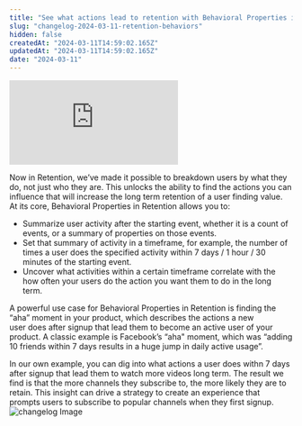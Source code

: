 ```yaml
---
title: "See what actions lead to retention with Behavioral Properties in Retention"
slug: "changelog-2024-03-11-retention-behaviors"
hidden: false
createdAt: "2024-03-11T14:59:02.165Z"
updatedAt: "2024-03-11T14:59:02.165Z"
date: "2024-03-11"
---
```

<div style={{position: 'relative', paddingBottom: '64.90384615384616%', height: 0}}>
    <iframe src="https://www.loom.com/embed/dd4042654e6f46039d011a680fe93948"
        frameBorder="0"
        webkitallowfullscreen="true" mozallowfullscreen="true" allowFullScreen
        style={{position: 'absolute', 'top': 0, 'left': 0, 'width': '100%', 'height': '100%'}}>
    </iframe>
</div>

Now in Retention, we’ve made it possible to breakdown users by what they do, not just who they are. This unlocks the ability to find the actions you can influence that will increase the long term retention of a user finding value.
At its core, Behavioral Properties in Retention allows you to:
- Summarize user activity after the starting event, whether it is a count of events, or a summary of properties on those events.
- Set that summary of activity in a timeframe, for example, the number of times a user does the specified activity within 7 days / 1 hour / 30 minutes of the starting event.
- Uncover what activities within a certain timeframe correlate with the how often your users do the action you want them to do in the long term.

A powerful use case for Behavioral Properties in Retention is finding the “aha” moment in your product, which describes the actions a new user does after signup that lead them to become an active user of your product.
A classic example is Facebook’s “aha" moment, which was “adding 10 friends within 7 days results in a huge jump in daily active usage”.

In our own example, you can dig into what actions a user does withn 7 days after signup that lead them to watch more videos long term.
The result we find is that the more channels they subscribe to, the more likely they are to retain. This insight can drive a strategy to create an experience that prompts users to subscribe to popular channels when they first signup.
![changelog Image](/changelog/retentionbp.png)
